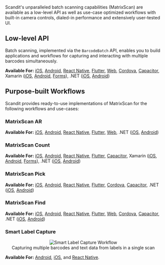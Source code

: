 Scandit's unparalleled batch scanning capabilities (MatrixScan) are available as a low-level API as well as use-case optimized workflows with built-in camera controls, dialed-in performance and extensively user-tested UI.

## Low-level API

<ReactPlayer playing controls width='800' url="/img/batch-scanning/MatrixScanBatch.mp4" />

Batch scanning, implemented via the `BarcodeBatch` API, enables you to build applications and workflows for capturing and interacting with multiple barcodes simultaneously.

**Available For:** [iOS](/sdks/ios/matrixscan/intro.md), [Android](/sdks/android/matrixscan/intro.md), [React Native](/sdks/react-native/matrixscan/intro.md), [Flutter](/sdks/flutter/matrixscan/intro.md), [Web](/sdks/web/matrixscan/intro.md), [Cordova](/sdks/cordova/matrixscan/intro.md), [Capacitor](/sdks/capacitor/matrixscan/intro.md), Xamarin ([iOS](/sdks/xamarin/ios/matrixscan/intro.md), [Android](/sdks/xamarin/android/matrixscan/intro.md), [Forms](/sdks/xamarin/forms/matrixscan/intro.md)), .NET ([iOS](/sdks/net/ios/matrixscan/intro.md), [Android](/sdks/net/android/matrixscan/intro.md))

## Purpose-built Workflows

Scandit provides ready-to-use implementations of MatrixScan for the following workflows and use-cases:

### MatrixScan AR

<ReactPlayer playing controls width='800' url="/img/batch-scanning/MatrixScanCheck.mp4" />

**Available For:** [iOS](/sdks/ios/matrixscan-check/intro.md), [Android](/sdks/android/matrixscan-check/intro.md), [React Native](/sdks/react-native/matrixscan-check/intro.md), [Flutter](/sdks/flutter/matrixscan-check/intro.md), [Web](/sdks/web/matrixscan-check/intro.md), .NET ([iOS](/sdks/net/ios/matrixscan-check/intro.md), [Android](/sdks/net/android/matrixscan-check/intro.md))

### MatrixScan Count

<ReactPlayer playing controls width='800' url="/img/batch-scanning/MatrixScanCount.mp4" />

**Available For:** [iOS](/sdks/ios/matrixscan-count/intro.md), [Android](/sdks/android/matrixscan-count/intro.md), [React Native](/sdks/react-native/matrixscan-count/intro.md), [Flutter](/sdks/flutter/matrixscan-count/intro.md), [Capacitor](/sdks/capacitor/matrixscan-count/intro.md), Xamarin ([iOS](/sdks/xamarin/ios/matrixscan-count/intro.md), [Android](/sdks/xamarin/android/matrixscan-count/intro.md), [Forms](/sdks/xamarin/forms/matrixscan-count/intro.md)), .NET ([iOS](/sdks/net/ios/matrixscan-count/intro.md), [Android](/sdks/net/android/matrixscan-count/intro.md))

### MatrixScan Pick

<ReactPlayer playing controls width='800' url="/img/batch-scanning/MatrixScanPick.mp4" />

**Available For:** [iOS](/sdks/ios/matrixscan-pick/intro.md), [Android](/sdks/android/matrixscan-pick/intro.md), [React Native](/sdks/react-native/matrixscan-pick/intro.md), [Flutter](/sdks/flutter/matrixscan-pick/intro.md), [Cordova](/sdks/cordova/matrixscan-pick/intro.md), [Capacitor](/sdks/capacitor/matrixscan-pick/intro.md), .NET ([iOS](/sdks/net/ios/matrixscan-pick/intro.md), [Android](/sdks/net/android/matrixscan-pick/intro.md))

### MatrixScan Find

<ReactPlayer playing controls width='800' url="/img/batch-scanning/MatrixScanFind.mp4" />

**Available For:** [iOS](/sdks/ios/matrixscan-find/intro.md), [Android](/sdks/android/matrixscan-find/intro.md), [React Native](/sdks/react-native/matrixscan-find/intro.md), [Flutter](/sdks/flutter/matrixscan-find/intro.md), [Web](/sdks/web/matrixscan-find/intro.md), [Cordova](/sdks/cordova/matrixscan-find/intro.md), [Capacitor](/sdks/capacitor/matrixscan-find/intro.md), .NET ([iOS](/sdks/net/ios/matrixscan-find/intro.md), [Android](/sdks/net/android/matrixscan-find/intro.md))

### Smart Label Capture

<p align="center">
  <img src="/img/batch-scanning/SLC-smart-devices.gif" alt="Smart Label Capture Workflow" />
  <br/>Capturing multiple barcodes and text data from labels in a single scan
</p>

**Available For:** [Android](/sdks/android/label-capture/get-started.md), [iOS](/sdks/ios/label-capture/get-started.md), and [React Native](/sdks/react-native/label-capture/get-started.md).

